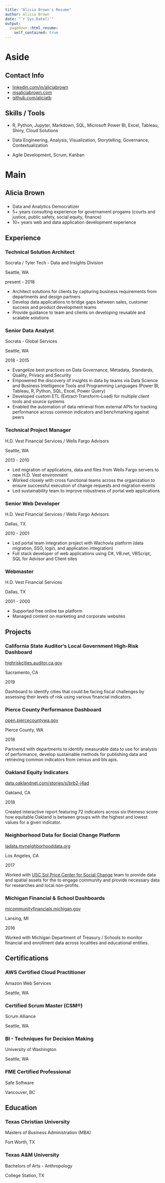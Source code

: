 ```yaml
---
title: "Alicia Brown's Resume"
author: Alicia Brown
date: "`r Sys.Date()`"
output:
  pagedown::html_resume:
    self_contained: true
---
```


Aside
================================================================================

Contact Info {#contact}
--------------------------------------------------------------------------------

- <i class="fa fa-linkedin"></i> [linkedin.com/in/aliciabrown](https://www.linkedin.com/in/aliciabrown/)
- <i class="fa fa-rss"></i> [msaliciabrown.com](https://msaliciabrown.com)
- <i class="fa fa-github"></i> [github.com/aliciatb](https://github.com/aliciatb)

Skills / Tools {#skills}
--------------------------------------------------------------------------------

- R, Python, Jupyter, Markdown, SQL, Microsoft Power BI, Excel, Tableau, Shiny, Cloud Solutions

- Data Engineering, Analysis, Visualization, Storytelling, Governance, Contextualization

- Agile Development, Scrum, Kanban

Main
================================================================================

Alicia Brown {#title}
--------------------------------------------------------------------------------

### 

- Data and Analytics Democratizer
- 5+ years consulting experience for governament progams (courts and justice, public safety, social equity, finance)
- 10+ years web and data application development experience

Experience {data-icon=suitcase}
--------------------------------------------------------------------------------

### Technical Solution Architect

Socrata / Tyler Tech - Data and Insights Division

Seattle, WA

present - 2018

- Architect solutions for clients by capturing business requirements from departments and design partners
- Develop data applications to bridge gaps between sales, customer success and product development teams
- Provide guidance to team and clients on developing reusable and scalable solutions

### Senior Data Analyst

Socrata - Global Services

Seattle, WA

2018 - 2015

- Evangelize best practices on Data Governance, Metadata, Standards, Quality, Privacy and Security
- Empowered the discovery of insights in data by teams via Data Science and Business Intelligence Tools and Programming Languages (Power BI, Tableau, R, Python, SQL, Excel, Power Query)
- Developed custom ETL (Extract-Transform-Load) for multiple client tools and source systems
- Enabled the automation of data retrieval from external APIs for tracking performance across common indicators and benchmarking against peers

### Technical Project Manager

H.D. Vest Financial Services / Wells Fargo Advisors

Seattle, WA

2013 - 2010

- Led migration of applications, data and files from Wells Fargo servers to new H.D. Vest environment
- Worked closely with cross functional teams across the organization to ensure successful execution of change requests and migration events
-	Led sustainability team to improve robustness of portal web applications

### Senior Web Developer

H.D. Vest Financial Services / Wells Fargo Advisors

Dallas, TX

2010 - 2001

-	Led portal team integration project with Wachovia platform (data migration, SSO, login, and application integration)
-	Full stack developer of web applications using C#, VB.net, VBScript, SQL for Advisor and Client sites

### Webmaster

H.D. Vest Financial Services

Dallas, TX

2001 - 2000

- Supported free online tax platform
- Managed content on marketing and corporate websites

Projects {data-icon=globe}
--------------------------------------------------------------------------------

###  California State Auditor's Local Government High-Risk Dashboard

[highriskcities.auditor.ca.gov](https://highriskcities.auditor.ca.gov)

Sacramento, CA

2019

Dashboard to identify cities that could be facing fiscal challenges by assessing their levels of risk using various financial indicators.

### Pierce County Performance Dashboard

[open.piercecountywa.gov](https://open.piercecountywa.gov)

Pierce County, WA

2018

Partnered with departments to identify measurable data to use for analysis of performance, develop sustainable methods for publishing data and retrieving common indicators from census and bls apis.

### Oakland Equity Indicators

[data.oaklandnet.com/stories/s/brb2-j4ad](https://data.oaklandnet.com/stories/s/brb2-j4ad)

Oakland, CA

2018

Created interactive report featuring 72 indicators across six themeso score how equitable Oakland is between groups with the highest and lowest values for a given indicator.

### Neighborhood Data for Social Change Platform

[ladata.myneighborhooddata.org](https://ladata.myneighborhooddata.org)

Los Angeles, CA

2017

Worked with [USC Sol Price Center for Social Change](https://socialinnovation.usc.edu/) team to provide data and spatial assets for the to engage community and provide necessary data for researches and local non-profits.

### Michigan Financial & School Dashboards

[micommunityfinancials.michigan.gov](http://micommunityfinancials.michigan.gov)

Lansing, MI

2016

Worked with Michigan Department of Treasury / Schools to monitor financial and enrollment data across localities and educational entities.

Certifications {data-icon=certificate}
--------------------------------------------------------------------------------

### AWS Certified Cloud Practitioner

Amazon Web Services

Seattle, WA

### Certified Scrum Master (CSM®)

Scrum Alliance

Seattle, WA

### BI - Techniques for Decision Making

University of Washington

Seattle, WA

### FME Certified Professional

Safe Software

Vancouver, BC

Education {data-icon=graduation-cap}
--------------------------------------------------------------------------------

### Texas Christian University

Masters of Business Administration (MBA)

Fort Worth, TX


### Texas A&M University

Bachelors of Arts - Anthropology

College Station, TX
